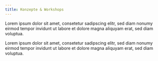 ```yaml
---
title: Konzepte & Workshops
---
```

Lorem ipsum dolor sit amet, consetetur sadipscing elitr, sed diam
nonumy eirmod tempor invidunt ut labore et dolore magna aliquyam
erat, sed diam voluptua.

Lorem ipsum dolor sit amet, consetetur sadipscing elitr, sed diam
nonumy eirmod tempor invidunt ut labore et dolore magna aliquyam
erat, sed diam voluptua.
